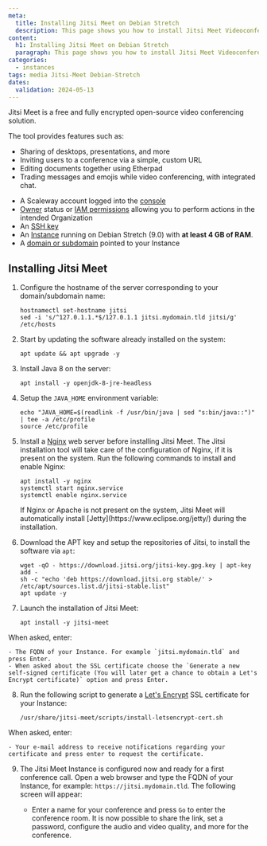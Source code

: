 ```yaml
---
meta:
  title: Installing Jitsi Meet on Debian Stretch
  description: This page shows you how to install Jitsi Meet Videoconferencing on Debian Stretch
content:
  h1: Installing Jitsi Meet on Debian Stretch
  paragraph: This page shows you how to install Jitsi Meet Videoconferencing on Debian Stretch
categories:
  - instances
tags: media Jitsi-Meet Debian-Stretch
dates:
  validation: 2024-05-13
---
```



Jitsi Meet is a free and fully encrypted open-source video conferencing solution.

The tool provides features such as:
* Sharing of desktops, presentations, and more
* Inviting users to a conference via a simple, custom URL
* Editing documents together using Etherpad
* Trading messages and emojis while video conferencing, with integrated chat.

<Macro id="requirements" />

- A Scaleway account logged into the [console](https://console.scaleway.com)
- [Owner](/identity-and-access-management/iam/concepts/#owner) status or [IAM permissions](/identity-and-access-management/iam/concepts/#permission) allowing you to perform actions in the intended Organization
- An [SSH key](/identity-and-access-management/organizations-and-projects/how-to/create-ssh-key/)
- An [Instance](/compute/instances/how-to/create-an-instance/) running on Debian Stretch (9.0) with **at least 4 GB of RAM**.
- A [domain or subdomain](/network/domains-and-dns/quickstart/) pointed to your Instance

## Installing Jitsi Meet

1. Configure the hostname of the server corresponding to your domain/subdomain name:
    ```
    hostnamectl set-hostname jitsi
    sed -i 's/^127.0.1.1.*$/127.0.1.1 jitsi.mydomain.tld jitsi/g' /etc/hosts
    ```
2. Start by updating the software already installed on the system:
    ```
    apt update && apt upgrade -y
    ```
3. Install Java 8 on the server:
    ```
    apt install -y openjdk-8-jre-headless
    ```
4. Setup the `JAVA_HOME` environment variable:
    ```
    echo "JAVA_HOME=$(readlink -f /usr/bin/java | sed "s:bin/java::")" | tee -a /etc/profile
    source /etc/profile
    ```
5. Install a [Nginx](https://nginx.org) web server before installing Jitsi Meet. The Jitsi installation tool will take care of the configuration of Nginx, if it is present on the system. Run the following commands to install and enable Nginx:
    ```
    apt install -y nginx
    systemctl start nginx.service
    systemctl enable nginx.service
    ```

    <Message type="important">
      If Nginx or Apache is not present on the system, Jitsi Meet will automatically install [Jetty](https://www.eclipse.org/jetty/) during the installation.
    </Message>
6. Download the APT key and setup the repositories of Jitsi, to install the software via `apt`:
    ```
    wget -qO - https://download.jitsi.org/jitsi-key.gpg.key | apt-key add -
    sh -c "echo 'deb https://download.jitsi.org stable/' > /etc/apt/sources.list.d/jitsi-stable.list"
    apt update -y
    ```
7. Launch the installation of Jitsi Meet:
    ```
    apt install -y jitsi-meet
    ```

  When asked, enter:

    - The FQDN of your Instance. For example `jitsi.mydomain.tld` and press Enter.
    - When asked about the SSL certificate choose the `Generate a new self-signed certificate (You will later get a chance to obtain a Let's Encrypt certificate)` option and press Enter.
8. Run the following script to generate a [Let's Encrypt](https://letsencrypt.org) SSL certificate for your Instance:
    ```
    /usr/share/jitsi-meet/scripts/install-letsencrypt-cert.sh
    ```

  When asked, enter:

    - Your e-mail address to receive notifications regarding your certificate and press enter to request the certificate.
9. The Jitsi Meet Instance is configured now and ready for a first conference call. Open a web browser and type the FQDN of your Instance, for example: `https://jitsi.mydomain.tld`. The following screen will appear:
    <Lightbox src="scaleway-jitsi_home_2.webp" alt="" />

    - Enter a name for your conference and press `Go` to enter the conference room. It is now possible to share the link, set a password, configure the audio and video quality, and more for the conference.

    <Lightbox src="scaleway-jitsi-meet-conf-call-2.webp" alt="" />